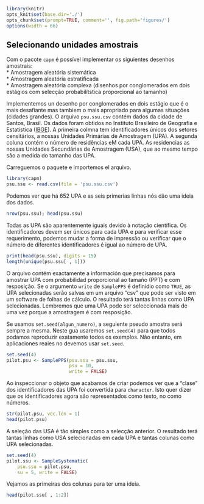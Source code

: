 ```r
library(knitr)
opts_knit$set(base.dir='./')
opts_chunk$set(prompt=TRUE, comment='', fig.path='figures/')
options(width = 66)
```

## Selecionando unidades amostrais

Com o pacote `capm` é possível implementar os siguientes desenhos amostrais:  
* Amostragem aleatória sistemática  
* Amostragem aleatória estratificada  
* Amostragem aleatória complexa  (disenhos por conglomerados em dois estágios com selecção probabilítstica proporcional ao tamanho)

Implementemos un desenho por conglomerados en dois estágio que é o mais desafiante mas tambiem o mais apropriado para algumas situações (cidades grandes). O arquivo `psu.ssu.csv` contém dados da cidade de Santos, Brasil. Os dados foram obtidos no Instituto Brasileiro de Geografia e Estatística ([IBGE](http://ibge.gov.br)). A primeira colmna tem identificadores únicos dos setores censitários, a nossas Unidades Primárias de Amostragem (UPA). A segunda coluna contém o número de residências eM cada UPA. As residencias as nossas Unidades Secundárias de Amostragem (USA), que ao mesmo tempo são a medida do tamanho das UPA.


Carreguemos o paquete e importemos el arquivo.

```r
library(capm)
psu.ssu <- read.csv(file = 'psu.ssu.csv')
```

Podemos ver que há 652 UPA e as seis primerias linhas nós dão uma ideia dos dados.

```r
nrow(psu.ssu); head(psu.ssu)
```

Todas as UPA são aparentemente iguais devido à notação científica. Os identificadores devem ser únicos para cada UPA e para verificar esse requerimento, podemos mudar a forma de impressão ou verificar que o número de diferentes identificadores é igual ao número de UPA.

```r
print(head(psu.ssu), digits = 15)
length(unique(psu.ssu[ , 1]))
```

O arquivo contém exactamente a información que precisamos para amostrar UPA com probabilidad proporcional ao tamaño (PPT) e com resposição. Se o argumento `write` de `SamplePPS` é definidio como `TRUE`, as UPA selecionadas serão salvas em um arquivo "csv" que pode ser visto em um software de folhas de cálculo. O resultado terá tantas linhas como UPA selecionadas. Lembremos que uma UPA pode ser seleccionada mais de uma vez porque a amostragem é com resposição.  

Se usamos `set.seed(algun_numero)`, a seguiente pseudo amostra será sempre a mesma. Neste gua usaremos `set.seed(4)` para que todos podamos reproduzir exatamente todos os exemplos. Não entanto, em aplicaciones reaies no devemos usar `set.seed`.

```r
set.seed(4)
pilot.psu <- SamplePPS(psu.ssu = psu.ssu,
                       psu = 10,
                       write = FALSE)
```

Ao inspeccionar o objeto que acabamos de criar podemos ver que a "clase" dos identificadores das UPA foi convertida para `character`. Isto quer dizer que os identificadores agora são representados como texto, no como números.

```r
str(pilot.psu, vec.len = 1)
head(pilot.psu)
```

A seleção das USA é tão simples como a selecção anterior. O resultado terá tantas linhas como USA selecionadas em cada UPA e tantas colunas como UPA selecionadas.

```r
set.seed(4)
pilot.ssu <- SampleSystematic(
    psu.ssu = pilot.psu,
    su = 5, write = FALSE)
```

Vejamos as primeiras dos colunas para ter uma ideia.

```r
head(pilot.ssu[ , 1:2])
```
